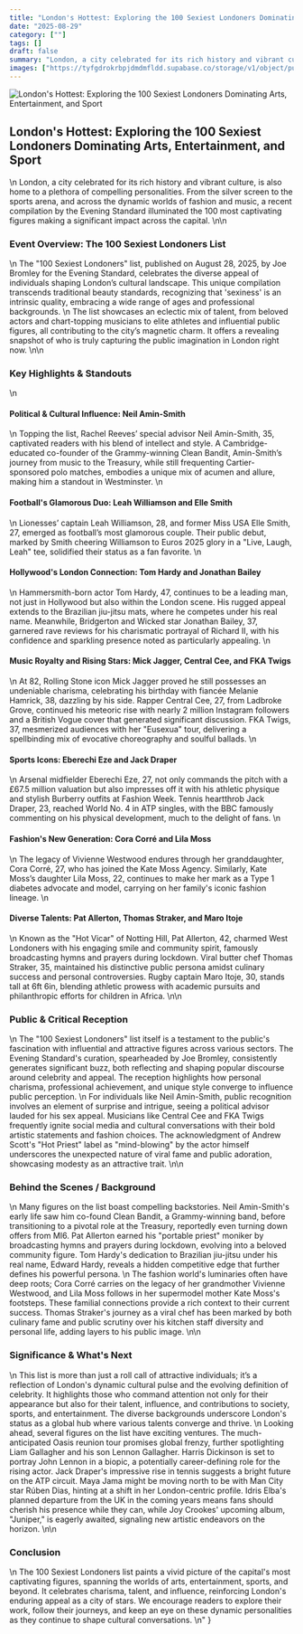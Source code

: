 ```yaml
---
title: "London's Hottest: Exploring the 100 Sexiest Londoners Dominating Arts, Entertainment, and Sport"
date: "2025-08-29"
category: [""]
tags: []
draft: false
summary: "London, a city celebrated for its rich history and vibrant culture, is also home to a plethora of compelling personalities. From the silver screen to the sports arena, and across the dynamic worlds of fashion and music, a recent compilation by the Evening Standard illuminated the 100 most captivating figures making a significant impact across the capital."
images: ["https://tyfgdrokrbpjdmdmfldd.supabase.co/storage/v1/object/public/image/2025-08-29-02-10-21-146-04-00.jpg"]
---
```


![London's Hottest: Exploring the 100 Sexiest Londoners Dominating Arts, Entertainment, and Sport](https://tyfgdrokrbpjdmdmfldd.supabase.co/storage/v1/object/public/image/2025-08-29-02-10-21-146-04-00.jpg)

## London's Hottest: Exploring the 100 Sexiest Londoners Dominating Arts, Entertainment, and Sport
\n
London, a city celebrated for its rich history and vibrant culture, is also home to a plethora of compelling personalities. From the silver screen to the sports arena, and across the dynamic worlds of fashion and music, a recent compilation by the Evening Standard illuminated the 100 most captivating figures making a significant impact across the capital.
\n\n
### Event Overview: The 100 Sexiest Londoners List
\n
The \"100 Sexiest Londoners\" list, published on August 28, 2025, by Joe Bromley for the Evening Standard, celebrates the diverse appeal of individuals shaping London’s cultural landscape. This unique compilation transcends traditional beauty standards, recognizing that 'sexiness' is an intrinsic quality, embracing a wide range of ages and professional backgrounds.
\n
The list showcases an eclectic mix of talent, from beloved actors and chart-topping musicians to elite athletes and influential public figures, all contributing to the city’s magnetic charm. It offers a revealing snapshot of who is truly capturing the public imagination in London right now.
\n\n
### Key Highlights & Standouts
\n
#### Political & Cultural Influence: Neil Amin-Smith
\n
Topping the list, Rachel Reeves’ special advisor Neil Amin-Smith, 35, captivated readers with his blend of intellect and style. A Cambridge-educated co-founder of the Grammy-winning Clean Bandit, Amin-Smith’s journey from music to the Treasury, while still frequenting Cartier-sponsored polo matches, embodies a unique mix of acumen and allure, making him a standout in Westminster.
\n
#### Football's Glamorous Duo: Leah Williamson and Elle Smith
\n
Lionesses’ captain Leah Williamson, 28, and former Miss USA Elle Smith, 27, emerged as football’s most glamorous couple. Their public debut, marked by Smith cheering Williamson to Euros 2025 glory in a \"Live, Laugh, Leah\" tee, solidified their status as a fan favorite.
\n
#### Hollywood's London Connection: Tom Hardy and Jonathan Bailey
\n
Hammersmith-born actor Tom Hardy, 47, continues to be a leading man, not just in Hollywood but also within the London scene. His rugged appeal extends to the Brazilian jiu-jitsu mats, where he competes under his real name. Meanwhile, Bridgerton and Wicked star Jonathan Bailey, 37, garnered rave reviews for his charismatic portrayal of Richard II, with his confidence and sparkling presence noted as particularly appealing.
\n
#### Music Royalty and Rising Stars: Mick Jagger, Central Cee, and FKA Twigs
\n
At 82, Rolling Stone icon Mick Jagger proved he still possesses an undeniable charisma, celebrating his birthday with fiancée Melanie Hamrick, 38, dazzling by his side. Rapper Central Cee, 27, from Ladbroke Grove, continued his meteoric rise with nearly 2 million Instagram followers and a British Vogue cover that generated significant discussion. FKA Twigs, 37, mesmerized audiences with her \"Eusexua\" tour, delivering a spellbinding mix of evocative choreography and soulful ballads.
\n
#### Sports Icons: Eberechi Eze and Jack Draper
\n
Arsenal midfielder Eberechi Eze, 27, not only commands the pitch with a £67.5 million valuation but also impresses off it with his athletic physique and stylish Burberry outfits at Fashion Week. Tennis heartthrob Jack Draper, 23, reached World No. 4 in ATP singles, with the BBC famously commenting on his physical development, much to the delight of fans.
\n
#### Fashion's New Generation: Cora Corré and Lila Moss
\n
The legacy of Vivienne Westwood endures through her granddaughter, Cora Corré, 27, who has joined the Kate Moss Agency. Similarly, Kate Moss’s daughter Lila Moss, 22, continues to make her mark as a Type 1 diabetes advocate and model, carrying on her family's iconic fashion lineage.
\n
#### Diverse Talents: Pat Allerton, Thomas Straker, and Maro Itoje
\n
Known as the \"Hot Vicar\" of Notting Hill, Pat Allerton, 42, charmed West Londoners with his engaging smile and community spirit, famously broadcasting hymns and prayers during lockdown. Viral butter chef Thomas Straker, 35, maintained his distinctive public persona amidst culinary success and personal controversies. Rugby captain Maro Itoje, 30, stands tall at 6ft 6in, blending athletic prowess with academic pursuits and philanthropic efforts for children in Africa.
\n\n
### Public & Critical Reception
\n
The \"100 Sexiest Londoners\" list itself is a testament to the public's fascination with influential and attractive figures across various sectors. The Evening Standard's curation, spearheaded by Joe Bromley, consistently generates significant buzz, both reflecting and shaping popular discourse around celebrity and appeal. The reception highlights how personal charisma, professional achievement, and unique style converge to influence public perception.
\n
For individuals like Neil Amin-Smith, public recognition involves an element of surprise and intrigue, seeing a political advisor lauded for his sex appeal. Musicians like Central Cee and FKA Twigs frequently ignite social media and cultural conversations with their bold artistic statements and fashion choices. The acknowledgment of Andrew Scott's \"Hot Priest\" label as \"mind-blowing\" by the actor himself underscores the unexpected nature of viral fame and public adoration, showcasing modesty as an attractive trait.
\n\n
### Behind the Scenes / Background
\n
Many figures on the list boast compelling backstories. Neil Amin-Smith's early life saw him co-found Clean Bandit, a Grammy-winning band, before transitioning to a pivotal role at the Treasury, reportedly even turning down offers from MI6. Pat Allerton earned his \"portable priest\" moniker by broadcasting hymns and prayers during lockdown, evolving into a beloved community figure. Tom Hardy's dedication to Brazilian jiu-jitsu under his real name, Edward Hardy, reveals a hidden competitive edge that further defines his powerful persona.
\n
The fashion world's luminaries often have deep roots; Cora Corré carries on the legacy of her grandmother Vivienne Westwood, and Lila Moss follows in her supermodel mother Kate Moss's footsteps. These familial connections provide a rich context to their current success. Thomas Straker's journey as a viral chef has been marked by both culinary fame and public scrutiny over his kitchen staff diversity and personal life, adding layers to his public image.
\n\n
### Significance & What's Next
\n
This list is more than just a roll call of attractive individuals; it’s a reflection of London's dynamic cultural pulse and the evolving definition of celebrity. It highlights those who command attention not only for their appearance but also for their talent, influence, and contributions to society, sports, and entertainment. The diverse backgrounds underscore London's status as a global hub where various talents converge and thrive.
\n
Looking ahead, several figures on the list have exciting ventures. The much-anticipated Oasis reunion tour promises global frenzy, further spotlighting Liam Gallagher and his son Lennon Gallagher. Harris Dickinson is set to portray John Lennon in a biopic, a potentially career-defining role for the rising actor. Jack Draper's impressive rise in tennis suggests a bright future on the ATP circuit. Maya Jama might be moving north to be with Man City star Rúben Dias, hinting at a shift in her London-centric profile. Idris Elba's planned departure from the UK in the coming years means fans should cherish his presence while they can, while Joy Crookes' upcoming album, \"Juniper,\" is eagerly awaited, signaling new artistic endeavors on the horizon.
\n\n
### Conclusion
\n
The 100 Sexiest Londoners list paints a vivid picture of the capital's most captivating figures, spanning the worlds of arts, entertainment, sports, and beyond. It celebrates charisma, talent, and influence, reinforcing London's enduring appeal as a city of stars. We encourage readers to explore their work, follow their journeys, and keep an eye on these dynamic personalities as they continue to shape cultural conversations.
\n"
}
